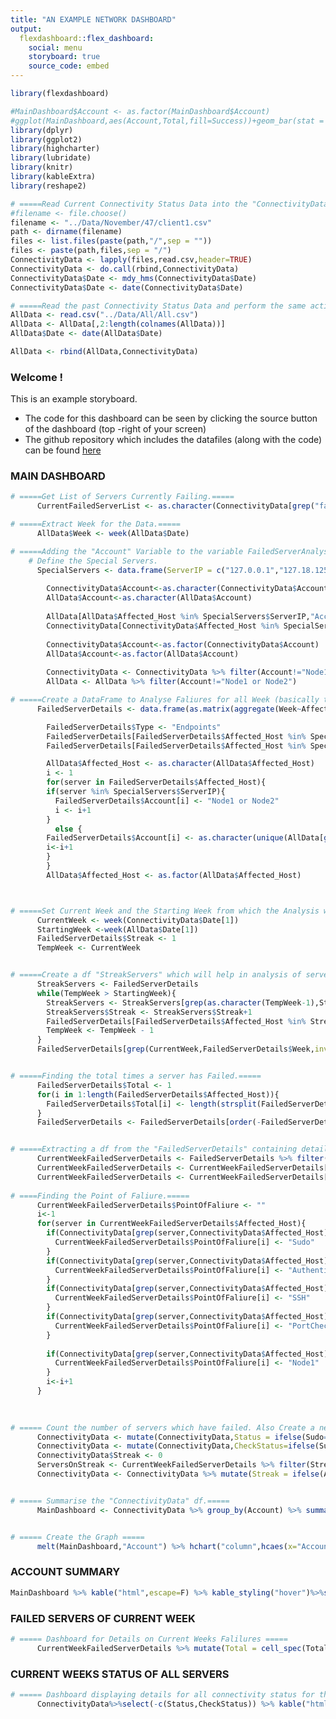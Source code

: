 ```yaml
---
title: "AN EXAMPLE NETWORK DASHBOARD"
output: 
  flexdashboard::flex_dashboard:
    social: menu
    storyboard: true
    source_code: embed
---
```


```r
library(flexdashboard)
```


```r
#MainDashboard$Account <- as.factor(MainDashboard$Account)
#ggplot(MainDashboard,aes(Account,Total,fill=Success))+geom_bar(stat = "identity")
library(dplyr)
library(ggplot2)
library(highcharter)
library(lubridate)
library(knitr)
library(kableExtra)
library(reshape2)

# =====Read Current Connectivity Status Data into the "ConnectivityData" df and convert the "Date" column into a date object in R.=====
#filename <- file.choose()
filename <- "../Data/November/47/client1.csv"
path <- dirname(filename)
files <- list.files(paste(path,"/",sep = ""))
files <- paste(path,files,sep = "/")
ConnectivityData <- lapply(files,read.csv,header=TRUE)
ConnectivityData <- do.call(rbind,ConnectivityData)
ConnectivityData$Date <- mdy_hms(ConnectivityData$Date)
ConnectivityData$Date <- date(ConnectivityData$Date)

# =====Read the past Connectivity Status Data and perform the same actions, Also bind the current weeks data to it.=====
AllData <- read.csv("../Data/All/All.csv")
AllData <- AllData[,2:length(colnames(AllData))]
AllData$Date <- date(AllData$Date)

AllData <- rbind(AllData,ConnectivityData)

```

### Welcome !
This is an example storyboard.

- The code for this dashboard can be seen by clicking the source button of the dashboard (top -right of your screen)
- The github repository which includes the datafiles (along with the code) can be found [here](https://github.com/gauravsatav/NetworkDashboard)


### MAIN DASHBOARD


```r

# =====Get List of Servers Currently Failing.=====
      CurrentFailedServerList <- as.character(ConnectivityData[grep("fail",as.character(ConnectivityData$Sudo),ignore.case = TRUE),"Affected_Host"])

# =====Extract Week for the Data.=====
      AllData$Week <- week(AllData$Date)

# =====Adding the "Account" Variable to the variable FailedServerAnalysis.Just Excluding Jumpboxes and Node2s from the Analysis as they Skew the accounts to which they belong by changinig the "Account" for them in the Current Weeks Data as "Node1 or Node2" and in variable FailedServerDetails "Type" to "Node1 or Node2"=====
    # Define the Special Servers.  
      SpecialServers <- data.frame(ServerIP = c("127.0.0.1","127.18.125.25","111.24.8.64","111.24.8.63","111.12.1.121","111.12.2.12"),Type = c("Node1","Node1","Node2","Node2","Other","Other"),stringsAsFactors = FALSE)
        
        ConnectivityData$Account<-as.character(ConnectivityData$Account)
        AllData$Account<-as.character(AllData$Account)
        
        AllData[AllData$Affected_Host %in% SpecialServers$ServerIP,"Account"] <- "Node1 or Node2"
        ConnectivityData[ConnectivityData$Affected_Host %in% SpecialServers$ServerIP,"Account"] <- "Node1 or Node2"
        
        ConnectivityData$Account<-as.factor(ConnectivityData$Account)
        AllData$Account<-as.factor(AllData$Account)
        
        ConnectivityData <- ConnectivityData %>% filter(Account!="Node1 or Node2")
        AllData <- AllData %>% filter(Account!="Node1 or Node2")

# =====Create a DataFrame to Analyse Faliures for all Week (basically to Analyse the Complete Servers). Find the Failed Servers in the AllData and create a new column 'Week' which contains the weeks seperated by "," on which the particular server had failed.=====
      FailedServerDetails <- data.frame(as.matrix(aggregate(Week~Affected_Host,data = AllData[AllData$Sudo=='Failed',],FUN=function(myweek){paste(myweek,collapse = ",")})),stringsAsFactors = FALSE)

        FailedServerDetails$Type <- "Endpoints"
        FailedServerDetails[FailedServerDetails$Affected_Host %in% SpecialServers$ServerIP,"Type"] <- "Node1 or Node2"
        FailedServerDetails[FailedServerDetails$Affected_Host %in% SpecialServers$ServerIP,"Type"] <- "Node1 or Node2"

        AllData$Affected_Host <- as.character(AllData$Affected_Host)
        i <- 1
        for(server in FailedServerDetails$Affected_Host){
        if(server %in% SpecialServers$ServerIP){
          FailedServerDetails$Account[i] <- "Node1 or Node2"
          i <- i+1
        }  
          else {
        FailedServerDetails$Account[i] <- as.character(unique(AllData[grep(server,AllData$Affected_Host),"Account"]))
        i<-i+1
        }
        }
        AllData$Affected_Host <- as.factor(AllData$Affected_Host)



# =====Set Current Week and the Starting Week from which the Analysis will be starting. Also Setting the defalut streak for failed servers as 1=====
      CurrentWeek <- week(ConnectivityData$Date[1])
      StartingWeek <-week(AllData$Date[1])
      FailedServerDetails$Streak <- 1
      TempWeek <- CurrentWeek


# =====Create a df "StreakServers" which will help in analysis of server's streak information by parsing the "Week" column of the FailedServerDetail and adding 1 to the default Streak of 1 to the failed Server.=====
      StreakServers <- FailedServerDetails
      while(TempWeek > StartingWeek){
        StreakServers <- StreakServers[grep(as.character(TempWeek-1),StreakServers$Week),]
        StreakServers$Streak <- StreakServers$Streak+1
        FailedServerDetails[FailedServerDetails$Affected_Host %in% StreakServers$Affected_Host,"Streak"] <-FailedServerDetails[FailedServerDetails$Affected_Host %in% StreakServers$Affected_Host,"Streak"]+1
        TempWeek <- TempWeek - 1
      }
      FailedServerDetails[grep(CurrentWeek,FailedServerDetails$Week,invert = TRUE),"Streak"] <- 0


# =====Finding the total times a server has Failed.=====
      FailedServerDetails$Total <- 1
      for(i in 1:length(FailedServerDetails$Affected_Host)){
        FailedServerDetails$Total[i] <- length(strsplit(FailedServerDetails$Week[i],split=",")[[1]])
      }
      FailedServerDetails <- FailedServerDetails[order(-FailedServerDetails$Streak),]


# =====Extracting a df from the "FailedServerDetails" containing details only of Servers which have failed for the current week.=====
      CurrentWeekFailedServerDetails <- FailedServerDetails %>% filter(Affected_Host %in% CurrentFailedServerList)
      CurrentWeekFailedServerDetails <- CurrentWeekFailedServerDetails[order(-CurrentWeekFailedServerDetails$Total),]
      CurrentWeekFailedServerDetails <- CurrentWeekFailedServerDetails[order(-CurrentWeekFailedServerDetails$Streak),]
      
# ====Finding the Point of Faliure.=====
      CurrentWeekFailedServerDetails$PointOfFaliure <- ""
      i<-1
      for(server in CurrentWeekFailedServerDetails$Affected_Host){
        if(ConnectivityData[grep(server,ConnectivityData$Affected_Host),"Sudo"]=="Failed"){
          CurrentWeekFailedServerDetails$PointOfFaliure[i] <- "Sudo"
        }
        if(ConnectivityData[grep(server,ConnectivityData$Affected_Host),"Authentication"]=="Failed"){
          CurrentWeekFailedServerDetails$PointOfFaliure[i] <- "Authentication"
        }
        if(ConnectivityData[grep(server,ConnectivityData$Affected_Host),"SSH_to_endpoint"]=="Failed"){
          CurrentWeekFailedServerDetails$PointOfFaliure[i] <- "SSH"
        }
        if(ConnectivityData[grep(server,ConnectivityData$Affected_Host),"Port_Check_Status"]=="Failed"){
          CurrentWeekFailedServerDetails$PointOfFaliure[i] <- "PortCheck"
        }
        
        if(ConnectivityData[grep(server,ConnectivityData$Affected_Host),"Node1_Status"]=="Failed"){
          CurrentWeekFailedServerDetails$PointOfFaliure[i] <- "Node1"
        }
        i<-i+1
      }
      
            
```

```r

# ===== Count the number of servers which have failed. Also Create a new column which says how many servers are on a streak since last week.=====
      ConnectivityData <- mutate(ConnectivityData,Status = ifelse(Sudo=="Success",1,0))
      ConnectivityData <- mutate(ConnectivityData,CheckStatus=ifelse(Sudo=="Success",0,1))
      ConnectivityData$Streak <- 0
      ServersOnStreak <- CurrentWeekFailedServerDetails %>% filter(Streak > 1) %>% select(Affected_Host)
      ConnectivityData <- ConnectivityData %>% mutate(Streak = ifelse(Affected_Host %in% ServersOnStreak$Affected_Host,1,0))


# ===== Summarise the "ConnectivityData" df.=====
      MainDashboard <- ConnectivityData %>% group_by(Account) %>% summarise(Total = length(Affected_Host),Success = sum(Status),Failed = sum(CheckStatus),On.A.Streak = sum(Streak))


# ===== Create the Graph =====      
      melt(MainDashboard,"Account") %>% hchart("column",hcaes(x="Account",y="value",group="variable"))

```


### ACCOUNT SUMMARY
```r
MainDashboard %>% kable("html",escape=F) %>% kable_styling("hover")%>%scroll_box(height="500px")
```


### FAILED SERVERS OF CURRENT WEEK

```r

# ===== Dashboard for Details on Current Weeks Falilures =====
      CurrentWeekFailedServerDetails %>% mutate(Total = cell_spec(Total,"html",color=ifelse(Total > 1,"red","black")))%>% kable("html", escape = F) %>% kable_styling("hover", full_width = F)%>%scroll_box(height="500px")

```



### CURRENT WEEKS STATUS OF ALL SERVERS

```r

# ===== Dashboard displaying details for all connectivity status for this week Successful as well as Failed.=====
      ConnectivityData%>%select(-c(Status,CheckStatus)) %>% kable("html",escape = F) %>% kable_styling("hover", full_width = F)%>%scroll_box(height="500px")

```


